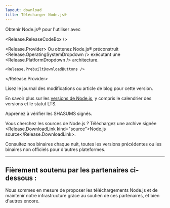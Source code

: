```yaml
---
layout: download
title: Télécharger Node.js®
---
```


<section>
  Obtenir Node.js® <Release.VersionDropdown /> pour <Release.OperatingSystemDropdown /> l'utiliser <Release.InstallationMethodDropdown /> avec <Release.PackageManagerDropdown />

  <Release.ReleaseCodeBox />

  <Release.Provider>
    Ou obtenez Node.js® préconstruit <Release.OperatingSystemDropdown /> exécutant une <Release.PlatformDropdown /> architecture.

    <Release.PrebuiltDownloadButtons />
  </Release.Provider>
</section>

<section>
  Lisez le <Release.ChangelogLink>journal des modifications</Release.ChangelogLink> ou <Release.BlogPostLink>article de blog</Release.BlogPostLink> pour cette version.

  En savoir plus sur les [versions de Node.js](/about/previous-releases), y compris le calendrier des versions et le statut LTS.

  Apprenez à <LinkWithArrow href="https://github.com/nodejs/node#verifying-binaries">vérifier</LinkWithArrow> les SHASUMS signés.

  Vous cherchez les sources de Node.js ? Téléchargez une archive signée <Release.DownloadLink kind="source">Node.js source</Release.DownloadLink>.

  Consultez nos binaires <LinkWithArrow href="https://nodejs.org/download/nightly/">chaque nuit</LinkWithArrow>, toutes les <Link href="/download/archive/current">versions précédentes</Link> ou les binaires <LinkWithArrow href="https://unofficial-builds.nodejs.org/download/">non officiels</LinkWithArrow> pour d'autres plateformes.
</section>

---

<section className="mt-3">
  <h2 className="text-center">Fièrement soutenu par les partenaires ci-dessous :</h2>

  <span className="text-center">
    Nous sommes en mesure de proposer les téléchargements Node.js et de maintenir notre infrastructure
    grâce au soutien de ces partenaires, <Link href="/about/partners">et bien d'autres encore</Link>.
  </span>

  <div className="mt-4">
    <PartnersLogoList categories="infrastructure" />
  </div>
</section>
